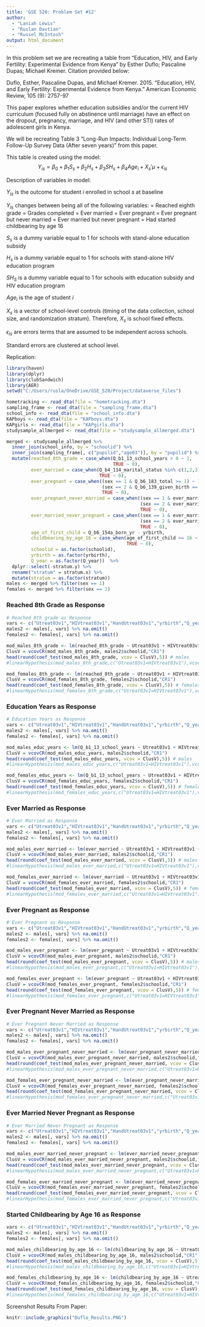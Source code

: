 ---
title: 'GSE 520: Problem Set #12'
author: 
  - "Laniah Lewis"
  - "Ruslan Davtian"
  - "Russel McIntosh"
output: html_document
---

In this problem set we are recreating a table from "Education, HIV, and Early Fertility: Experimental Evidence from Kenya" by Esther Duflo; Pascaline Dupas; Michael Kremer. Citation provided below:

Duflo, Esther, Pascaline Dupas, and Michael Kremer. 2015. "Education, HIV, and Early Fertility: Experimental Evidence from Kenya." American Economic Review, 105 (9): 2757-97

This paper explores whether education subsidies and/or the current HIV curriculum (focused fully on abstinence until marriage) have an effect on the dropout, pregnancy, marriage, and HIV (and other STI) rates of adolescent girls in Kenya.

We will be recreating Table 3 "Long-Run Impacts: Individual Long-Term Follow-Up Survey Data (After seven years)" from this paper.

This table is created using the model:
$$Y_{is} = \beta_0 + β_1S_s + \beta_2H_s + \beta_3SH_s + \beta_4Age_i + X_s'μ + \epsilon_{is}$$

Description of variables in model:

$Y_{is}$ is the outcome for student $i$ enrolled in school $s$ at baseline

$Y_{is}$ changes between being all of the following variables:
= Reached eighth grade
= Grades completed
= Ever married
= Ever pregnant
= Ever pregnant but never married
= Ever married but never pregnant
= Had started childbearing by age 16


$S_s$ is a dummy variable equal to 1 for schools with stand-alone education subsidy

$H_s$ is a dummy variable equal to 1 for schools with  stand-alone HIV education program

$SH_S$ is a dummy variable equal to 1 for schools with education subsidy and HIV education program

$Age_i$ is the age of student $i$

$X_s$ is a vector of school-level controls (timing of the data collection, school size, and randomization stratum). Therefore, $X_s$ is school fixed effects.

$\epsilon_{is}$ are errors terms that are assumed to be independent across schools. 

Standard errors are clustered at school level.

Replication:
```{r, warning = FALSE, message = FALSE}
library(haven)
library(dplyr)
library(clubSandwich)
library(AER)
setwd("C:/Users/rusla/OneDrive/GSE_520/Project/dataverse_files")

hometracking <- read_dta(file = "hometracking.dta")
sampling_frame <- read_dta(file = "sampling_frame.dta")
school_info <- read_dta(file = "school_info.dta")
KAPboys <- read_dta(file = "KAPboys.dta")
KAPgirls <- read_dta(file = "KAPgirls.dta")
studysample_allmerged <- read_dta(file = "studysample_allmerged.dta")
```

```{r}
merged <- studysample_allmerged %>% 
  inner_join(school_info, by = "schoolid") %>%
  inner_join(sampling_frame[, c("pupilid","age03")], by = "pupilid") %>%
  mutate(reached_8th_grade = case_when(Q_b1_13_school_years > 8 ~ 1,
                                       TRUE ~ 0),
         ever_married = case_when(Q_b4_114_marital_status %in% c(1,2,3) ~ 1,
                                  TRUE ~ 0),
         ever_pregnant = case_when((sex == 1 & Q_b6_183_total >= 1) ~ 1,
                                   (sex == 2 & Q_b6_139_given_birth == 1) ~ 1,
                                   TRUE ~ 0),
         ever_pregnant_never_married = case_when((sex == 1 & ever_married == 0 & Q_b6_183_total >= 1) ~ 1,
                                                 (sex == 2 & ever_married == 0 & Q_b6_139_given_birth == 1) ~ 1,
                                                 TRUE ~ 0),
         ever_married_never_pregnant = case_when((sex == 1 & ever_married == 1 & Q_b6_183_total == 0) ~ 1,
                                                 (sex == 2 & ever_married == 1 & Q_b6_139_given_birth != 1) ~ 1,
                                                 TRUE ~ 0),
         age_of_first_child = Q_b6_154a_born_yr - yrbirth,
         childbearing_by_age_16 = case_when(age_of_first_child >= 16 ~ 1,
                                            TRUE ~ 0),
         schoolid = as.factor(schoolid),
         yrbirth = as.factor(yrbirth),
         Q_year = as.factor(Q_year))  %>%
  dplyr::select(-stratum.y) %>%
  rename("stratum" = stratum.x) %>%
  mutate(stratum = as.factor(stratum))
males <- merged %>% filter(sex == 1)
females <- merged %>% filter(sex == 2)
```

### Reached 8th Grade as Response

```{r}
# Reached 8th grade as Response
vars <- c("Utreat03v1","HIVtreat03v1","HandUtreat03v1","yrbirth","Q_year","schsize","stratum","age03","reached_8th_grade","weight_sample","schoolid")
males2 <- males[, vars] %>% na.omit()
females2 <- females[, vars] %>% na.omit()

mod_males_8th_grade <- lm(reached_8th_grade ~ Utreat03v1 + HIVtreat03v1 + HandUtreat03v1 + yrbirth + Q_year + schsize + stratum + age03, data = males2, weights = weight_sample)
ClusV = vcovCR(mod_males_8th_grade, males2$schoolid,"CR1")
head(round(coef_test(mod_males_8th_grade, vcov = ClusV),5)) # males
#linearHypothesis(mod_males_8th_grade,c("Utreat03v1=HIVtreat03v1"),vcov=ClusV)

mod_females_8th_grade <- lm(reached_8th_grade ~ Utreat03v1 + HIVtreat03v1 + HandUtreat03v1 + yrbirth + Q_year + schsize + stratum + age03, data = females2, weights = weight_sample)
ClusV = vcovCR(mod_females_8th_grade, females2$schoolid,"CR1")
head(round(coef_test(mod_females_8th_grade, vcov = ClusV),5)) # females
#linearHypothesis(mod_females_8th_grade,c("Utreat03v1=HIVtreat03v1"),vcov=ClusV)
```

### Education Years as Response

```{r}
# Education Years as Response
vars <- c("Utreat03v1","HIVtreat03v1","HandUtreat03v1","yrbirth","Q_year","schsize","stratum","age03","Q_b1_13_school_years","weight_sample","schoolid")
males2 <- males[, vars] %>% na.omit()
females2 <- females[, vars] %>% na.omit()

mod_males_educ_years <- lm(Q_b1_13_school_years ~ Utreat03v1 + HIVtreat03v1 + HandUtreat03v1 + yrbirth + Q_year + schsize + stratum, data = males2, weights = weight_sample)
ClusV = vcovCR(mod_males_educ_years, males2$schoolid,"CR1")
head(round(coef_test(mod_males_educ_years, vcov = ClusV),5)) # males
#linearHypothesis(mod_males_educ_years,c("Utreat03v1=HIVtreat03v1"),vcov=ClusV)

mod_females_educ_years <- lm(Q_b1_13_school_years ~ Utreat03v1 + HIVtreat03v1 + HandUtreat03v1 + yrbirth + Q_year + schsize + stratum, data = females2, weights = weight_sample)
ClusV = vcovCR(mod_females_educ_years, females2$schoolid,"CR1")
head(round(coef_test(mod_females_educ_years, vcov = ClusV),5)) # females
#linearHypothesis(mod_females_educ_years,c("Utreat03v1=HIVtreat03v1"),vcov=ClusV)
```

### Ever Married as Response

```{r}
# Ever Married as Response
vars <- c("Utreat03v1","HIVtreat03v1","HandUtreat03v1","yrbirth","Q_year","schsize","stratum","age03","ever_married","weight_sample","schoolid")
males2 <- males[, vars] %>% na.omit()
females2 <- females[, vars] %>% na.omit()

mod_males_ever_married <- lm(ever_married ~ Utreat03v1 + HIVtreat03v1 + HandUtreat03v1 + yrbirth + Q_year + schsize + stratum, data = males2, weights = weight_sample)
ClusV = vcovCR(mod_males_ever_married, males2$schoolid,"CR1")
head(round(coef_test(mod_males_ever_married, vcov = ClusV),5)) # males
#linearHypothesis(mod_males_ever_married,c("Utreat03v1=HIVtreat03v1"),vcov=ClusV)

mod_females_ever_married <- lm(ever_married ~ Utreat03v1 + HIVtreat03v1 + HandUtreat03v1 + yrbirth + Q_year + schsize + stratum, data = females2, weights = weight_sample)
ClusV = vcovCR(mod_females_ever_married, females2$schoolid,"CR1")
head(round(coef_test(mod_females_ever_married, vcov = ClusV),5)) # females
#linearHypothesis(mod_females_ever_married,c("Utreat03v1=HIVtreat03v1"),vcov=ClusV)
```

### Ever Pregnant as Response

```{r}
# Ever Pregnant as Response
vars <- c("Utreat03v1","HIVtreat03v1","HandUtreat03v1","yrbirth","Q_year","schsize","stratum","age03","ever_pregnant","weight_sample","schoolid")
males2 <- males[, vars] %>% na.omit()
females2 <- females[, vars] %>% na.omit()

mod_males_ever_pregnant <- lm(ever_pregnant ~ Utreat03v1 + HIVtreat03v1 + HandUtreat03v1 + yrbirth + Q_year + schsize + stratum, data = males2, weights = weight_sample)
ClusV = vcovCR(mod_males_ever_pregnant, males2$schoolid,"CR1")
head(round(coef_test(mod_males_ever_pregnant, vcov = ClusV),5)) # males
#linearHypothesis(mod_males_ever_pregnant,c("Utreat03v1=HIVtreat03v1"),vcov=ClusV)

mod_females_ever_pregnant <- lm(ever_pregnant ~ Utreat03v1 + HIVtreat03v1 + HandUtreat03v1 + yrbirth + Q_year + schsize + stratum, data = females2, weights = weight_sample)
ClusV = vcovCR(mod_females_ever_pregnant, females2$schoolid,"CR1")
head(round(coef_test(mod_females_ever_pregnant, vcov = ClusV),5)) # females
#linearHypothesis(mod_females_ever_pregnant,c("Utreat03v1=HIVtreat03v1"),vcov=ClusV)
```

### Ever Pregnant Never Married as Response

```{r}
# Ever Pregnant Never Married as Response
vars <- c("Utreat03v1","HIVtreat03v1","HandUtreat03v1","yrbirth","Q_year","schsize","stratum","age03","ever_pregnant_never_married","weight_sample","schoolid")
males2 <- males[, vars] %>% na.omit()
females2 <- females[, vars] %>% na.omit()

mod_males_ever_pregnant_never_married <- lm(ever_pregnant_never_married ~ Utreat03v1 + HIVtreat03v1 + HandUtreat03v1 + yrbirth + Q_year + schsize + stratum, data = males2, weights = weight_sample)
ClusV = vcovCR(mod_males_ever_pregnant_never_married, males2$schoolid,"CR1")
head(round(coef_test(mod_males_ever_pregnant_never_married, vcov = ClusV),5)) # males
#linearHypothesis(mod_males_ever_pregnant_never_married,c("Utreat03v1=HIVtreat03v1"),vcov=ClusV)

mod_females_ever_pregnant_never_married <- lm(ever_pregnant_never_married ~ Utreat03v1 + HIVtreat03v1 + HandUtreat03v1 + yrbirth + Q_year + schsize + stratum, data = females2, weights = weight_sample)
ClusV = vcovCR(mod_females_ever_pregnant_never_married, females2$schoolid,"CR1")
head(round(coef_test(mod_females_ever_pregnant_never_married, vcov = ClusV),5)) # females
#linearHypothesis(mod_females_ever_pregnant_never_married,c("Utreat03v1=HIVtreat03v1"),vcov=ClusV)
```

### Ever Married Never Pregnant as Response

```{r}
# Ever Married Never Pregnant as Response
vars <- c("Utreat03v1","HIVtreat03v1","HandUtreat03v1","yrbirth","Q_year","schsize","stratum","age03","ever_married_never_pregnant","weight_sample","schoolid")
males2 <- males[, vars] %>% na.omit()
females2 <- females[, vars] %>% na.omit()

mod_males_ever_married_never_pregnant <- lm(ever_married_never_pregnant ~ Utreat03v1 + HIVtreat03v1 + HandUtreat03v1 + yrbirth + Q_year + schsize + stratum, data = males2, weights = weight_sample)
ClusV = vcovCR(mod_males_ever_married_never_pregnant, males2$schoolid,"CR1")
head(round(coef_test(mod_males_ever_married_never_pregnant, vcov = ClusV),5)) # males
#linearHypothesis(mod_males_ever_married_never_pregnant,c("Utreat03v1=HIVtreat03v1"),vcov=ClusV)

mod_females_ever_married_never_pregnant <- lm(ever_married_never_pregnant ~ Utreat03v1 + HIVtreat03v1 + HandUtreat03v1 + yrbirth + Q_year + schsize + stratum, data = females2, weights = weight_sample)
ClusV = vcovCR(mod_females_ever_married_never_pregnant, females2$schoolid,"CR1")
head(round(coef_test(mod_females_ever_married_never_pregnant, vcov = ClusV),5)) # females
#linearHypothesis(mod_females_ever_married_never_pregnant,c("Utreat03v1=HIVtreat03v1"),vcov=ClusV)
```

### Started Childbearing by Age 16 as Response
```{r}
vars <- c("Utreat03v1","HIVtreat03v1","HandUtreat03v1","yrbirth","Q_year","schsize","stratum","age03","childbearing_by_age_16","weight_sample","schoolid")
males2 <- males[, vars] %>% na.omit()
females2 <- females[, vars] %>% na.omit()

mod_males_childbearing_by_age_16 <- lm(childbearing_by_age_16 ~ Utreat03v1 + HIVtreat03v1 + HandUtreat03v1 + yrbirth + Q_year + schsize + stratum, data = males2, weights = weight_sample)
ClusV = vcovCR(mod_males_childbearing_by_age_16, males2$schoolid,"CR1")
head(round(coef_test(mod_males_childbearing_by_age_16, vcov = ClusV),5)) # males
#linearHypothesis(mod_males_childbearing_by_age_16,c("Utreat03v1=HIVtreat03v1"),vcov=ClusV)

mod_females_childbearing_by_age_16 <- lm(childbearing_by_age_16 ~ Utreat03v1 + HIVtreat03v1 + HandUtreat03v1 + yrbirth + Q_year + schsize + stratum, data = females2, weights = weight_sample)
ClusV = vcovCR(mod_females_childbearing_by_age_16, females2$schoolid,"CR1")
head(round(coef_test(mod_females_childbearing_by_age_16, vcov = ClusV),5)) # females
#linearHypothesis(mod_females_childbearing_by_age_16,c("Utreat03v1=HIVtreat03v1"),vcov=ClusV)
```

Screenshot Results From Paper:

```{r pressure, echo=FALSE, fig.cap="Table 3 from Duflo Paper", out.width = '50%', fig.align='center'}
knitr::include_graphics("Duflo_Results.PNG")
```
